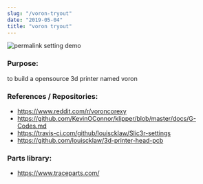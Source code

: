 ```yaml
---
slug: "/voron-tryout"
date: "2019-05-04"
title: "voron tryout"
---
```



![permalink setting demo](/vorontryout_thumbnail.png)

### Purpose:
to build a opensource 3d printer named voron

### References / Repositories:
- https://www.reddit.com/r/voroncorexy
- https://github.com/KevinOConnor/klipper/blob/master/docs/G-Codes.md
- https://travis-ci.com/github/louiscklaw/Slic3r-settings
- https://github.com/louiscklaw/3d-printer-head-pcb

### Parts library:
- https://www.traceparts.com/
